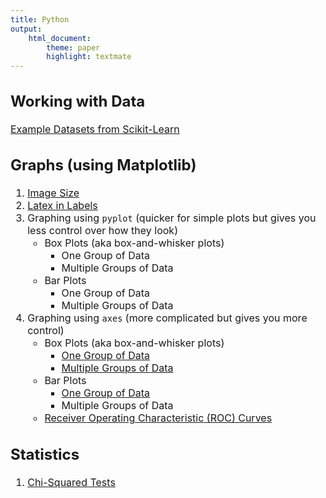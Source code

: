 ```yaml
---
title: Python
output:
    html_document:
        theme: paper
        highlight: textmate
---
```

<font size="3">

## Working with Data
[Example Datasets from Scikit-Learn](python/data/sklearn_datasets.html)

## Graphs (using Matplotlib)
1. [Image Size](python/graphs/image_size.html)
2. [Latex in Labels](python/graphs/latex_in_labels.html)
3. Graphing using `pyplot` (quicker for simple plots but gives you less control over how they look)
    - Box Plots (aka box-and-whisker plots)
        + One Group of Data
        + Multiple Groups of Data
    + Bar Plots
        + One Group of Data
        + Multiple Groups of Data
4. Graphing using `axes` (more complicated but gives you more control)
    - Box Plots (aka box-and-whisker plots)
        + [One Group of Data](python/graphs/ax_based/boxplots_single_group.html)
        + [Multiple Groups of Data](python/graphs/ax_based/boxplots_multiple_groups.html)
    + Bar Plots
        + [One Group of Data](python/graphs/ax_based/barplots_single_group.html)
        + Multiple Groups of Data
    - [Receiver Operating Characteristic (ROC) Curves](python/graphs/ax_based/roc_curves.html)

## Statistics
1. [Chi-Squared Tests](python/statistics/chi_squared.html)

</font>
